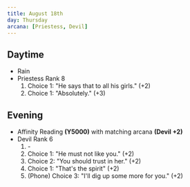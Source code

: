 ```yaml
---
title: August 18th
day: Thursday
arcana: [Priestess, Devil]
---
```


## Daytime
- Rain
- Priestess Rank 8
    1. Choice 1: "He says that to all his girls." (+2)
    1. Choice 1: "Absolutely." (+3)

## Evening
- Affinity Reading **(Y5000)** with matching arcana **(Devil +2)**
- Devil Rank 6
    1. \-
    1. Choice 1: "He must not like you." (+2)
    1. Choice 2: "You should trust in her." (+2)
    1. Choice 1: "That's the spirit" (+2)
    1. (Phone) Choice 3: "I'll dig up some more for you." (+2)